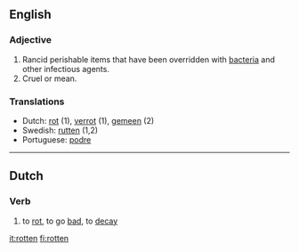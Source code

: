 ==English==
===Adjective===

#Rancid perishable items that have been overridden with [[bacteria]] and other infectious agents.
#Cruel or mean.

===Translations===
*Dutch: [[rot]] (1), [[verrot]] (1), [[gemeen]] (2)
*Swedish: [[rutten]] (1,2)
*Portuguese: [[podre]]

----

==Dutch==
===Verb===

# to [[rot]], to go [[bad]], to [[decay]]

[[it:rotten]]
[[fi:rotten]]